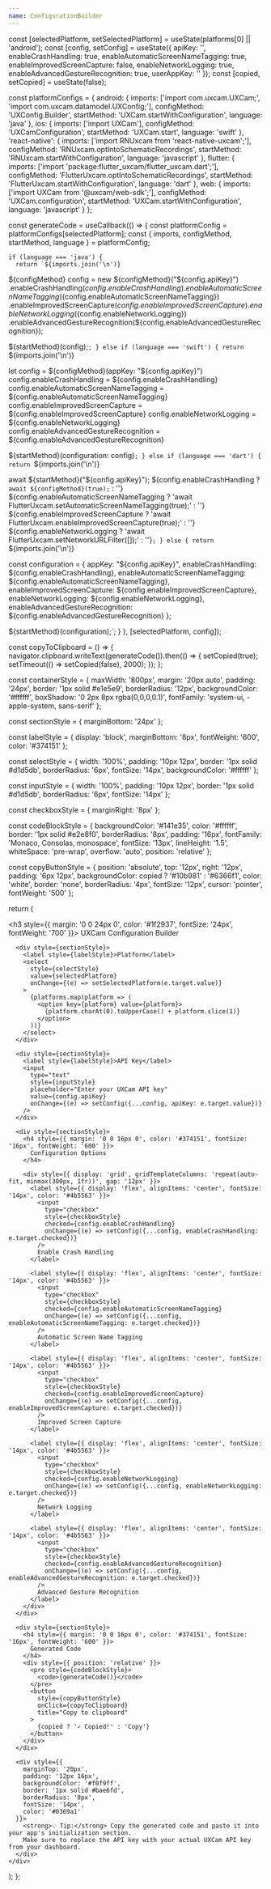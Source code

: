 ```yaml
---
name: ConfigurationBuilder
---
```


  const [selectedPlatform, setSelectedPlatform] = useState(platforms[0] || 'android');
  const [config, setConfig] = useState({
    apiKey: '',
    enableCrashHandling: true,
    enableAutomaticScreenNameTagging: true,
    enableImprovedScreenCapture: false,
    enableNetworkLogging: true,
    enableAdvancedGestureRecognition: true,
    userAppKey: ''
  });
  const [copied, setCopied] = useState(false);

  const platformConfigs = {
    android: {
      imports: ['import com.uxcam.UXCam;', 'import com.uxcam.datamodel.UXConfig;'],
      configMethod: 'UXConfig.Builder',
      startMethod: 'UXCam.startWithConfiguration',
      language: 'java'
    },
    ios: {
      imports: ['import UXCam'],
      configMethod: 'UXCamConfiguration',
      startMethod: 'UXCam.start',
      language: 'swift'
    },
    'react-native': {
      imports: ['import RNUxcam from \'react-native-uxcam\';'],
      configMethod: 'RNUxcam.optIntoSchematicRecordings',
      startMethod: 'RNUxcam.startWithConfiguration',
      language: 'javascript'
    },
    flutter: {
      imports: ['import \'package:flutter_uxcam/flutter_uxcam.dart\';'],
      configMethod: 'FlutterUxcam.optIntoSchematicRecordings',
      startMethod: 'FlutterUxcam.startWithConfiguration',
      language: 'dart'
    },
    web: {
      imports: ['import UXCam from \'@uxcam/web-sdk\';'],
      configMethod: 'UXCam.configuration',
      startMethod: 'UXCam.startWithConfiguration',
      language: 'javascript'
    }
  };

  const generateCode = useCallback(() => {
    const platformConfig = platformConfigs[selectedPlatform];
    const { imports, configMethod, startMethod, language } = platformConfig;

    if (language === 'java') {
      return `${imports.join('\n')}

${configMethod} config = new ${configMethod}("${config.apiKey}")
    .enableCrashHandling(${config.enableCrashHandling})
    .enableAutomaticScreenNameTagging(${config.enableAutomaticScreenNameTagging})
    .enableImprovedScreenCapture(${config.enableImprovedScreenCapture})
    .enableNetworkLogging(${config.enableNetworkLogging})
    .enableAdvancedGestureRecognition(${config.enableAdvancedGestureRecognition});

${startMethod}(config);`;
    } else if (language === 'swift') {
      return `${imports.join('\n')}

let config = ${configMethod}(appKey: "${config.apiKey}")
config.enableCrashHandling = ${config.enableCrashHandling}
config.enableAutomaticScreenNameTagging = ${config.enableAutomaticScreenNameTagging}
config.enableImprovedScreenCapture = ${config.enableImprovedScreenCapture}
config.enableNetworkLogging = ${config.enableNetworkLogging}
config.enableAdvancedGestureRecognition = ${config.enableAdvancedGestureRecognition}

${startMethod}(configuration: config)`;
    } else if (language === 'dart') {
      return `${imports.join('\n')}

await ${startMethod}("${config.apiKey}");
${config.enableCrashHandling ? `await ${configMethod}(true);` : ''}
${config.enableAutomaticScreenNameTagging ? 'await FlutterUxcam.setAutomaticScreenNameTagging(true);' : ''}
${config.enableImprovedScreenCapture ? 'await FlutterUxcam.enableImprovedScreenCapture(true);' : ''}
${config.enableNetworkLogging ? 'await FlutterUxcam.setNetworkURLFilter([]);' : ''}`;
    } else {
      return `${imports.join('\n')}

const configuration = {
  appKey: "${config.apiKey}",
  enableCrashHandling: ${config.enableCrashHandling},
  enableAutomaticScreenNameTagging: ${config.enableAutomaticScreenNameTagging},
  enableImprovedScreenCapture: ${config.enableImprovedScreenCapture},
  enableNetworkLogging: ${config.enableNetworkLogging},
  enableAdvancedGestureRecognition: ${config.enableAdvancedGestureRecognition}
};

${startMethod}(configuration);`;
    }
  }, [selectedPlatform, config]);

  const copyToClipboard = () => {
    navigator.clipboard.writeText(generateCode()).then(() => {
      setCopied(true);
      setTimeout(() => setCopied(false), 2000);
    });
  };

  const containerStyle = {
    maxWidth: '800px',
    margin: '20px auto',
    padding: '24px',
    border: '1px solid #e1e5e9',
    borderRadius: '12px',
    backgroundColor: '#ffffff',
    boxShadow: '0 2px 8px rgba(0,0,0,0.1)',
    fontFamily: 'system-ui, -apple-system, sans-serif'
  };

  const sectionStyle = {
    marginBottom: '24px'
  };

  const labelStyle = {
    display: 'block',
    marginBottom: '8px',
    fontWeight: '600',
    color: '#374151'
  };

  const selectStyle = {
    width: '100%',
    padding: '10px 12px',
    border: '1px solid #d1d5db',
    borderRadius: '6px',
    fontSize: '14px',
    backgroundColor: '#ffffff'
  };

  const inputStyle = {
    width: '100%',
    padding: '10px 12px',
    border: '1px solid #d1d5db',
    borderRadius: '6px',
    fontSize: '14px'
  };

  const checkboxStyle = {
    marginRight: '8px'
  };

  const codeBlockStyle = {
    backgroundColor: '#141e35',
  color: '#ffffff',  
    border: '1px solid #e2e8f0',
    borderRadius: '8px',
    padding: '16px',
    fontFamily: 'Monaco, Consolas, monospace',
    fontSize: '13px',
    lineHeight: '1.5',
    whiteSpace: 'pre-wrap',
    overflow: 'auto',
    position: 'relative'
  };

  const copyButtonStyle = {
    position: 'absolute',
    top: '12px',
    right: '12px',
    padding: '6px 12px',
    backgroundColor: copied ? '#10b981' : '#6366f1',
    color: 'white',
    border: 'none',
    borderRadius: '4px',
    fontSize: '12px',
    cursor: 'pointer',
    fontWeight: '500'
  };

  return (
    <div style={containerStyle}>
      <h3 style={{ margin: '0 0 24px 0', color: '#1f2937', fontSize: '24px', fontWeight: '700' }}>
        UXCam Configuration Builder
      </h3>
      
      <div style={sectionStyle}>
        <label style={labelStyle}>Platform</label>
        <select 
          style={selectStyle}
          value={selectedPlatform}
          onChange={(e) => setSelectedPlatform(e.target.value)}
        >
          {platforms.map(platform => (
            <option key={platform} value={platform}>
              {platform.charAt(0).toUpperCase() + platform.slice(1)}
            </option>
          ))}
        </select>
      </div>

      <div style={sectionStyle}>
        <label style={labelStyle}>API Key</label>
        <input
          type="text"
          style={inputStyle}
          placeholder="Enter your UXCam API key"
          value={config.apiKey}
          onChange={(e) => setConfig({...config, apiKey: e.target.value})}
        />
      </div>

      <div style={sectionStyle}>
        <h4 style={{ margin: '0 0 16px 0', color: '#374151', fontSize: '16px', fontWeight: '600' }}>
          Configuration Options
        </h4>
        
        <div style={{ display: 'grid', gridTemplateColumns: 'repeat(auto-fit, minmax(300px, 1fr))', gap: '12px' }}>
          <label style={{ display: 'flex', alignItems: 'center', fontSize: '14px', color: '#4b5563' }}>
            <input
              type="checkbox"
              style={checkboxStyle}
              checked={config.enableCrashHandling}
              onChange={(e) => setConfig({...config, enableCrashHandling: e.target.checked})}
            />
            Enable Crash Handling
          </label>
          
          <label style={{ display: 'flex', alignItems: 'center', fontSize: '14px', color: '#4b5563' }}>
            <input
              type="checkbox"
              style={checkboxStyle}
              checked={config.enableAutomaticScreenNameTagging}
              onChange={(e) => setConfig({...config, enableAutomaticScreenNameTagging: e.target.checked})}
            />
            Automatic Screen Name Tagging
          </label>
          
          <label style={{ display: 'flex', alignItems: 'center', fontSize: '14px', color: '#4b5563' }}>
            <input
              type="checkbox"
              style={checkboxStyle}
              checked={config.enableImprovedScreenCapture}
              onChange={(e) => setConfig({...config, enableImprovedScreenCapture: e.target.checked})}
            />
            Improved Screen Capture
          </label>
          
          <label style={{ display: 'flex', alignItems: 'center', fontSize: '14px', color: '#4b5563' }}>
            <input
              type="checkbox"
              style={checkboxStyle}
              checked={config.enableNetworkLogging}
              onChange={(e) => setConfig({...config, enableNetworkLogging: e.target.checked})}
            />
            Network Logging
          </label>
          
          <label style={{ display: 'flex', alignItems: 'center', fontSize: '14px', color: '#4b5563' }}>
            <input
              type="checkbox"
              style={checkboxStyle}
              checked={config.enableAdvancedGestureRecognition}
              onChange={(e) => setConfig({...config, enableAdvancedGestureRecognition: e.target.checked})}
            />
            Advanced Gesture Recognition
          </label>
        </div>
      </div>

      <div style={sectionStyle}>
        <h4 style={{ margin: '0 0 16px 0', color: '#374151', fontSize: '16px', fontWeight: '600' }}>
          Generated Code
        </h4>
        <div style={{ position: 'relative' }}>
          <pre style={codeBlockStyle}>
            <code>{generateCode()}</code>
          </pre>
          <button
            style={copyButtonStyle}
            onClick={copyToClipboard}
            title="Copy to clipboard"
          >
            {copied ? '✓ Copied!' : 'Copy'}
          </button>
        </div>
      </div>
      
      <div style={{ 
        marginTop: '20px', 
        padding: '12px 16px', 
        backgroundColor: '#f0f9ff', 
        border: '1px solid #bae6fd',
        borderRadius: '8px',
        fontSize: '14px',
        color: '#0369a1'
      }}>
        <strong>💡 Tip:</strong> Copy the generated code and paste it into your app's initialization section. 
        Make sure to replace the API key with your actual UXCam API key from your dashboard.
      </div>
    </div>
  );
};

<ConfigurationBuilder />